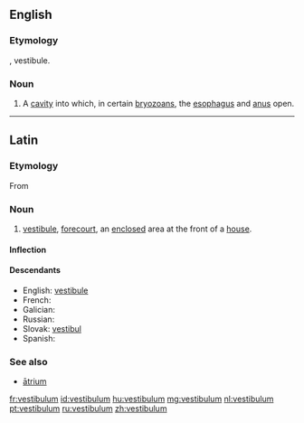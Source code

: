 ==English==

===Etymology===
{{etyl|la|en}}, vestibule.

===Noun===
{{en-noun|vestibula}}

# {{context|zoology|lang=en}} A [[cavity]] into which, in certain [[bryozoan]]s, the [[esophagus]] and [[anus]] open.

{{Webster 1913}}

----

==Latin==

===Etymology===
From {{prefix|ve|stabulum|lang=la}}

===Noun===
{{la-noun|vestibulum|vestibuli|vestibulī|n|second}}

# [[vestibule]], [[forecourt]], an [[enclosed]] area at the front of a [[house]].

====Inflection====
{{la-decl-2nd-N|vestibul}}

====Descendants====
* English: [[vestibule]]
* French: {{l|fr|vestibule}}
* Galician: {{l|gl|vestíbulo}}
* Russian: {{l|ru|вестибюль}}
* Slovak: [[vestibul]] {{m}}
* Spanish: {{l|es|vestíbulo}}

===See also===
* [[atrium#Latin|ātrium]]

[[fr:vestibulum]]
[[id:vestibulum]]
[[hu:vestibulum]]
[[mg:vestibulum]]
[[nl:vestibulum]]
[[pt:vestibulum]]
[[ru:vestibulum]]
[[zh:vestibulum]]